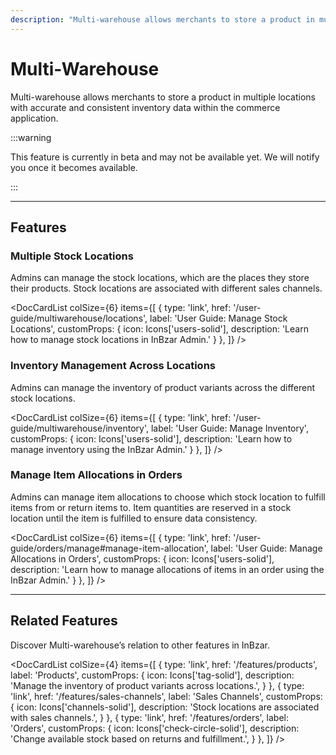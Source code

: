 ```yaml
---
description: "Multi-warehouse allows merchants to store a product in multiple locations with accurate and consistent inventory data within the commerce application."
---
```



# Multi-Warehouse

Multi-warehouse allows merchants to store a product in multiple locations with accurate and consistent inventory data within the commerce application.

:::warning

This feature is currently in beta and may not be available yet. We will notify you once it becomes available.

:::

---

## Features

### Multiple Stock Locations

Admins can manage the stock locations, which are the places they store their products. Stock locations are associated with different sales channels.

<DocCardList colSize={6} items={[
  {
    type: 'link',
    href: '/user-guide/multiwarehouse/locations',
    label: 'User Guide: Manage Stock Locations',
    customProps: {
      icon: Icons['users-solid'],
      description: 'Learn how to manage stock locations in InBzar Admin.'
    }
  },
]} />

### Inventory Management Across Locations

Admins can manage the inventory of product variants across the different stock locations.

<DocCardList colSize={6} items={[
  {
    type: 'link',
    href: '/user-guide/multiwarehouse/inventory',
    label: 'User Guide: Manage Inventory',
    customProps: {
      icon: Icons['users-solid'],
      description: 'Learn how to manage inventory using the InBzar Admin.'
    }
  },
]} />

### Manage Item Allocations in Orders

Admins can manage item allocations to choose which stock location to fulfill items from or return items to. Item quantities are reserved in a stock location until the item is fulfilled to ensure data consistency.

<DocCardList colSize={6} items={[
  {
    type: 'link',
    href: '/user-guide/orders/manage#manage-item-allocation',
    label: 'User Guide: Manage Allocations in Orders',
    customProps: {
      icon: Icons['users-solid'],
      description: 'Learn how to manage allocations of items in an order using the InBzar Admin.'
    }
  },
]} />

---

## Related Features

Discover Multi-warehouse’s relation to other features in InBzar.

<DocCardList colSize={4} items={[
  {
    type: 'link',
    href: '/features/products',
    label: 'Products',
    customProps: {
      icon: Icons['tag-solid'],
      description: 'Manage the inventory of product variants across locations.',
    }
  },
  {
    type: 'link',
    href: '/features/sales-channels',
    label: 'Sales Channels',
    customProps: {
      icon: Icons['channels-solid'],
      description: 'Stock locations are associated with sales channels.',
    }
  },
  {
    type: 'link',
    href: '/features/orders',
    label: 'Orders',
    customProps: {
      icon: Icons['check-circle-solid'],
      description: 'Change available stock based on returns and fulfillment.',
    }
  },
]} />